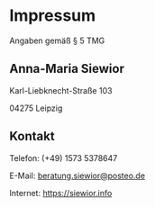 # Impressum

Angaben gemäß § 5 TMG

## Anna-Maria Siewior

Karl-Liebknecht-Straße 103

04275 Leipzig


## Kontakt

Telefon: (+49) 1573 5378647

E-Mail: <beratung.siewior@posteo.de>

Internet: <https://siewior.info>


